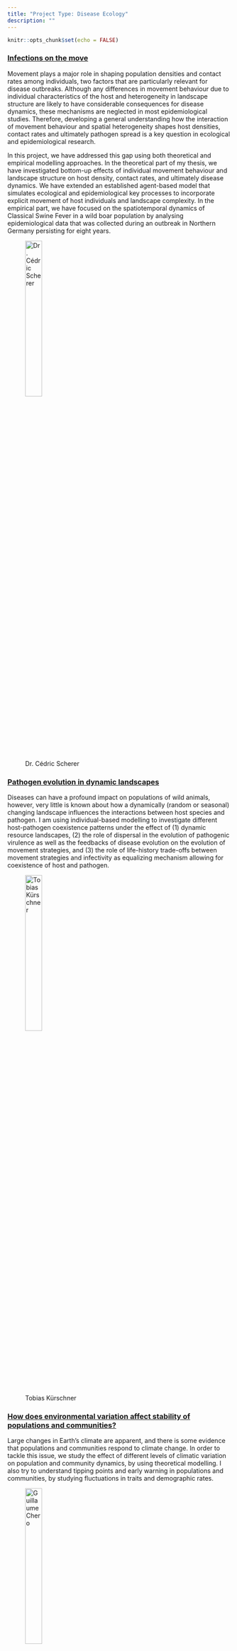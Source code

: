 ```yaml
---
title: "Project Type: Disease Ecology"
description: ""
---
```


```r
knitr::opts_chunk$set(echo = FALSE)
```


### [Infections on the move](proj-pop-disease-1.html)

Movement plays a major role in shaping population densities and contact rates among individuals, two factors that are particularly relevant for disease outbreaks. Although any differences in movement behaviour due to individual characteristics of the host and heterogeneity in landscape structure are likely to have considerable consequences for disease dynamics, these mechanisms are neglected in most epidemiological studies. Therefore, developing a general understanding how the interaction of movement behaviour and spatial heterogeneity shapes host densities, contact rates and ultimately pathogen spread is a key question in ecological and epidemiological research.

In this project, we have addressed this gap using both theoretical and empirical modelling approaches. In the theoretical part of my thesis, we have investigated bottom-up effects of individual movement behaviour and landscape structure on host density, contact rates, and ultimately disease dynamics. We have extended an established agent-based model that simulates ecological and epidemiological key processes to incorporate explicit movement of host individuals and landscape complexity. In the empirical part, we have focused on the spatiotemporal dynamics of Classical Swine Fever in a wild boar population by analysing epidemiological data that was collected during an outbreak in Northern Germany persisting for eight years.

<figure>
  <img src="img/people-scherer.jpg" alt="Dr. Cédric Scherer" style="width:30%"><br>
  <figcaption>Dr. Cédric Scherer</figcaption>
</figure>

### [Pathogen evolution in dynamic landscapes](proj-pop-disease-2.html)

Diseases can have a profound impact on populations of wild animals, however, very little is known about how a dynamically (random or seasonal) changing landscape influences the interactions between host species and pathogen. I am using individual-based modelling to investigate different host-pathogen coexistence patterns under the effect of (1) dynamic resource landscapes, (2) the role of dispersal in the evolution of pathogenic virulence as well as the feedbacks of disease evolution on the evolution of movement strategies, and (3) the role of life-history trade-offs between movement strategies and infectivity as equalizing mechanism allowing for coexistence of host and pathogen.

<figure>
  <img src="img/people-kuerschner.jpg" alt="Tobias Kürschner" style="width:30%"><br>
  <figcaption>Tobias Kürschner</figcaption>
</figure>



### [How does environmental variation affect stability of populations and communities?](proj-pop-stability-2.html)

Large changes in Earth’s climate are apparent, and there is some evidence that populations and communities respond to climate change. In order to tackle this issue, we study the effect of different levels of climatic variation on population and community dynamics, by using theoretical modelling. I also try to understand tipping points and early warning in populations and communities, by studying fluctuations in traits and demographic rates.

<figure>
  <img src="img/people-chero.jpg" alt="Guillaume Chero" style="width:30%">
  <figcaption>Guillaume Chero</figcaption>
</figure>

<figure>
  <img src="img/people-scherer.jpg" alt="Dr. Cédric Scherer" style="width:30%"><br>
  <figcaption>Dr. Cédric Scherer</figcaption>
</figure>
